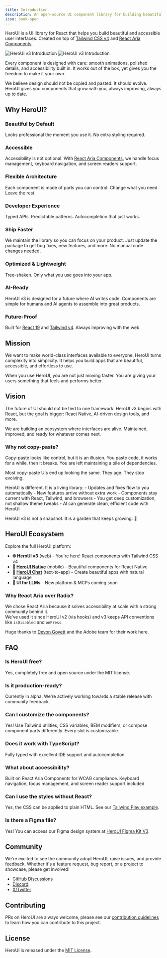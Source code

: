 ```yaml
---
title: Introduction
description: An open-source UI component library for building beautiful and accessible user interfaces.
icon: book-open
---
```



HeroUI is a UI library for React that helps you build beautiful and accessible user interfaces. Created on top of [Tailwind CSS v4](https://tailwindcss.com/) and [React Aria Components](https://react-spectrum.adobe.com/react-aria/index.html).

<div className="not-prose relative w-full h-[220px] md:h-[340px] overflow-hidden rounded-xl shadow-border">
  <img 
    className="absolute inset-0 w-full h-full object-cover opacity-0 dark:opacity-100 transition-opacity duration-300 ease-in-out" 
    src="https://heroui-assets.nyc3.cdn.digitaloceanspaces.com/docs/docs-intro-cover-dark.jpg" 
    alt="HeroUI v3 Introduction" 
  />
  <img 
    className="absolute inset-0 w-full h-full object-cover opacity-100 dark:opacity-0 transition-opacity duration-300 ease-in-out" 
    src="https://heroui-assets.nyc3.cdn.digitaloceanspaces.com/docs/docs-intro-cover.jpg" 
    alt="HeroUI v3 Introduction" 
  />
</div>

Every component is designed with care: smooth animations, polished details, and accessibility built in. It works out of the box, yet gives you the freedom to make it your own.  

We believe design should not be copied and pasted. It should evolve. HeroUI gives you components that grow with you, always improving, always up to date.

## Why HeroUI?

### Beautiful by Default

Looks professional the moment you use it. No extra styling required.

### Accessible

Accessibility is not optional. With [React Aria Components](https://react-spectrum.adobe.com/react-aria/components.html), we handle focus management, keyboard navigation, and screen readers support.

### Flexible Architecture

Each component is made of parts you can control. Change what you need. Leave the rest.

### Developer Experience

Typed APIs. Predictable patterns. Autocompletion that just works.

### Ship Faster

We maintain the library so you can focus on your product. Just update the package to get bug fixes, new features, and more. No manual code changes needed.

### Optimized & Lightweight

Tree-shaken. Only what you use goes into your app.

### AI-Ready

HeroUI v3 is designed for a future where AI writes code. Components are simple for humans and AI agents to assemble into great products.

### Future-Proof

Built for [React 19](https://react.dev/blog/2024/12/05/react-19) and [Tailwind v4](https://tailwindcss.com/blog/tailwindcss-v4). Always improving with the web.

## Mission

We want to make world-class interfaces available to everyone. HeroUI turns complexity into simplicity. It helps you build apps that are beautiful, accessible, and effortless to use.

When you use HeroUI, you are not just moving faster. You are giving your users something that feels and performs better.

## Vision

The future of UI should not be tied to one framework. HeroUI v3 begins with React, but the goal is bigger: React Native, AI-driven design tools, and more.

We are building an ecosystem where interfaces are alive. Maintained, improved, and ready for whatever comes next.

### Why not copy-paste?

Copy-paste looks like control, but it is an illusion.
You paste code, it works for a while, then it breaks. You are left maintaining a pile of dependencies.

Most copy-paste UIs end up looking the same. They age. They stop evolving.

HeroUI is different. It is a living library:
	-	Updates and fixes flow to you automatically
	-	New features arrive without extra work
	-	Components stay current with React, Tailwind, and browsers
	-	You get deep customization, not shallow theme tweaks
	-	AI can generate clean, efficient code with HeroUI

HeroUI v3 is not a snapshot. It is a garden that keeps growing. 🌱

## HeroUI Ecosystem

Explore the full HeroUI platform:

- **🌐 HeroUI v3** (web) - You're here! React components with Tailwind CSS v4
- **📱 [HeroUI Native](https://link.heroui.com/native)** (mobile) - Beautiful components for React Native
- **🤖 [HeroUI Chat](https://heroui.chat?ref=heroui-v3)** (text-to-app) - Create beautiful apps with natural language
- **🧠 UI for LLMs** - New platform & MCPs coming soon

### Why React Aria over Radix?

We chose React Aria because it solves accessibility at scale with a strong community behind it.  
We've used it since HeroUI v2 (via hooks) and v3 keeps API conventions like `isDisabled` and `onPress`.  

Huge thanks to [Devon Govett](https://x.com/devongovett) and the Adobe team for their work here.

## FAQ

### Is HeroUI free?
Yes, completely free and open source under the MIT license.

### Is it production-ready?
Currently in alpha. We're actively working towards a stable release with community feedback.

### Can I customize the components?
Yes! Use Tailwind utilities, CSS variables, BEM modifiers, or compose component parts differently. Every slot is customizable.

### Does it work with TypeScript?
Fully typed with excellent IDE support and autocompletion.

### What about accessibility?
Built on React Aria Components for WCAG compliance. Keyboard navigation, focus management, and screen reader support included.

### Can I use the styles without React?
Yes, the CSS can be applied to plain HTML. See our [Tailwind Play example](https://play.tailwindcss.com/Ioomj2xdce).

### Is there a Figma file?
Yes! You can access our Figma design system at [HeroUI Figma Kit V3](https://www.figma.com/community/file/1546526812159103429).

## Community

We're excited to see the community adopt HeroUI, raise issues, and provide feedback. Whether it's a feature request, bug report, or a project to showcase, please get involved!

- [GitHub Discussions](https://github.com/heroui-inc/heroui/discussions)
- [Discord](https://discord.gg/9b6yyZKmH4)
- [X/Twitter](https://x.com/hero_ui)

## Contributing

PRs on HeroUI are always welcome, please see our [contribution guidelines](https://github.com/heroui-inc/heroui/blob/main/CONTRIBUTING.md) to learn how you can contribute to this project.

## License

HeroUI is released under the [MIT License](https://github.com/heroui-inc/heroui/blob/main/LICENSE).

